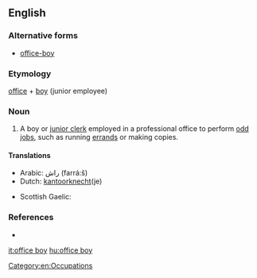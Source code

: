 ==English==

===Alternative forms===
* [[office-boy]]

===Etymology===
[[office]] + [[boy]] (junior employee)

===Noun===
{{en-noun}}

# A boy or [[junior clerk]] employed in a professional office to perform [[odd job]]s, such as running [[errand]]s or making copies.

====Translations====
{{trans-top|boy or junior clerk employed in a professional office}}
* Arabic: راش (farrá:š) {{g|m}}
* Dutch: [[kantoorknecht]](je)
{{trans-mid}}
* Scottish Gaelic: {{t|gd|gille-oifis|m}}
{{trans-bottom}}

===References===
* {{R:Webster NCD 1967}}

[[Category:en:Occupations]]

[[it:office boy]]
[[hu:office boy]]